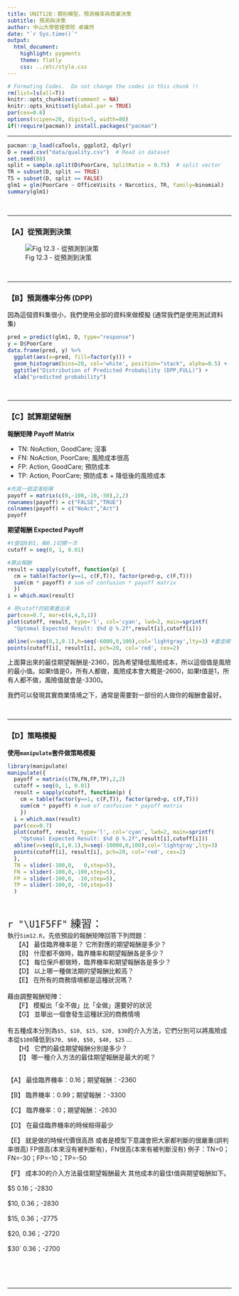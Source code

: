 ```yaml
---
title: UNIT12B：類別模型、預測機率與商業決策 
subtitle: 預測與決策
author: 中山大學管理學院 卓雍然
date: "`r Sys.time()`"
output: 
  html_document:
    highlight: pygments
    theme: flatly
    css: ../etc/style.css
---
```


```r
# Formating Codes.  Do not change the codes in this chunk !!
rm(list=ls(all=T))
knitr::opts_chunk$set(comment = NA)
knitr::opts_knit$set(global.par = TRUE)
par(cex=0.8)
options(scipen=20, digits=5, width=80)
if(!require(pacman)) install.packages("pacman")
```
<hr>

```r
pacman::p_load(caTools, ggplot2, dplyr)
D = read.csv("data/quality.csv")  # Read in dataset
set.seed(88)
split = sample.split(D$PoorCare, SplitRatio = 0.75)  # split vector
TR = subset(D, split == TRUE)
TS = subset(D, split == FALSE)
glm1 = glm(PoorCare ~ OfficeVisits + Narcotics, TR, family=binomial)
summary(glm1)
```
<br><hr>

### 【A】從預測到決策

![Fig 12.3 - 從預測到決策](fig/Fig12.3.JPG)

<br><hr>

### 【B】預測機率分佈 (DPP)
因為這個資料集很小，我們使用全部的資料來做模擬 (通常我們是使用測試資料集)
```r
pred = predict(glm1, D, type="response")
y = D$PoorCare
data.frame(pred, y) %>% 
  ggplot(aes(x=pred, fill=factor(y))) + 
  geom_histogram(bins=20, col='white', position="stack", alpha=0.5) +
  ggtitle("Distribution of Predicted Probability (DPP,FULL)") +
  xlab("predicted probability")
```
<br><hr>

### 【C】試算期望報酬

**報酬矩陣 Payoff Matrix**

+ TN: NoAction, GoodCare; 沒事   
+ FN: NoAction, PoorCare; 風險成本很高 
+ FP: Action, GoodCare;   預防成本
+ TP: Action, PoorCare;   預防成本 + 降低後的風險成本

```r
#先寫一個混淆矩陣
payoff = matrix(c(0,-100,-10,-50),2,2)
rownames(payoff) = c("FALSE","TRUE")
colnames(payoff) = c("NoAct","Act")
payoff
```


**期望報酬 Expected Payoff**
```r

#t值從0到1，每0.1切開一次
cutoff = seq(0, 1, 0.01)

#算出報酬
result = sapply(cutoff, function(p) {
  cm = table(factor(y==1, c(F,T)), factor(pred>p, c(F,T))) 
  sum(cm * payoff) # sum of confusion * payoff matrix
  })
i = which.max(result)

# 把cutoff的結果畫出來
par(cex=0.7, mar=c(4,4,3,1))
plot(cutoff, result, type='l', col='cyan', lwd=2, main=sprintf(
  "Optomal Expected Result: $%d @ %.2f",result[i],cutoff[i]))

abline(v=seq(0,1,0.1),h=seq(-6000,0,100),col='lightgray',lty=3) #畫虛線
points(cutoff[i], result[i], pch=20, col='red', cex=2)
```

上面算出來的最佳期望報酬是-2360，因為希望降低風險成本，所以這個值是風險的最小值。如果t值是0，所有人都做，風險成本會大概是-2600，如果t值是1，所有人都不做，風險值就會是-3300。

我們可以發現其實商業情境之下，通常是需要對一部份的人做你的報酬會最好。

<br><hr>

### 【D】策略模擬

**使用`manipulate`套件做策略模擬**
```r
library(manipulate)
manipulate({
  payoff = matrix(c(TN,FN,FP,TP),2,2)
  cutoff = seq(0, 1, 0.01)
  result = sapply(cutoff, function(p) {
    cm = table(factor(y==1, c(F,T)), factor(pred>p, c(F,T))) 
    sum(cm * payoff) # sum of confusion * payoff matrix
    })
  i = which.max(result)
  par(cex=0.7)
  plot(cutoff, result, type='l', col='cyan', lwd=2, main=sprintf(
    "Optomal Expected Result: $%d @ %.2f",result[i],cutoff[i]))
  abline(v=seq(0,1,0.1),h=seq(-10000,0,100),col='lightgray',lty=3)
  points(cutoff[i], result[i], pch=20, col='red', cex=2)
  },
  TN = slider(-100,0,   0,step=5),
  FN = slider(-100,0,-100,step=5),
  FP = slider(-100,0, -10,step=5),
  TP = slider(-100,0, -50,step=5)
  ) 
```
<br>

<p class="qiz">
<span style="font-size:24px">`r "\U1F5FF"` 練習： </span><br>
執行`Sim12.R`，先依預設的報酬矩陣回答下列問題：<br>
&emsp; 【A】 最佳臨界機率是？ 它所對應的期望報酬是多少？<br>
&emsp; 【B】 什麼都不做時，臨界機率和期望報酬各是多少？<br>
&emsp; 【C】 每位保戶都做時，臨界機率和期望報酬各是多少？<br>
&emsp; 【D】 以上哪一種做法期的望報酬比較高？<br>
&emsp; 【E】 在所有的商務情境都是這種狀況嗎？<br><br>
藉由調整報酬矩陣：<br>
&emsp; 【F】 模擬出「全不做」比「全做」還要好的狀況<br>
&emsp; 【G】 並舉出一個會發生這種狀況的商務情境<br><br>
有五種成本分別為`$5, $10, $15, $20, $30`的介入方法，它們分別可以將風險成本從`$100`降低到`$70, $60, $50, $40, $25` ...<br>
&emsp; 【H】 它們的最佳期望報酬分別是多少？<br>
&emsp; 【I】 哪一種介入方法的最佳期望報酬是最大的呢？<br><br>
</p class="qiz">

【A】
最佳臨界機率：0.16；期望報酬：-2360

【B】
臨界機率：0.99；期望報酬：-3300

【C】
臨界機率：0；期望報酬：-2630

【D】
在最佳臨界機率的時候賠得最少

【E】
就是做的時候代價很高昂
或者是模型下意識會把大家都判斷的很嚴重(誤判率很高)
FP很高(本來沒有被判斷有)，FN很高(本來有被判斷沒有)
例子：TN=0；FN=-30；FP=-10；TP=-50

【F】
成本30的介入方法最佳期望報酬最大
其他成本的最佳t值與期望報酬如下。

$5
0.16；-2830

$10, 
0.36；-2830

$15, 
0.36；-2775

$20, 
0.36；-2720

$30`
0.36；-2700

<br><br><br><hr>
